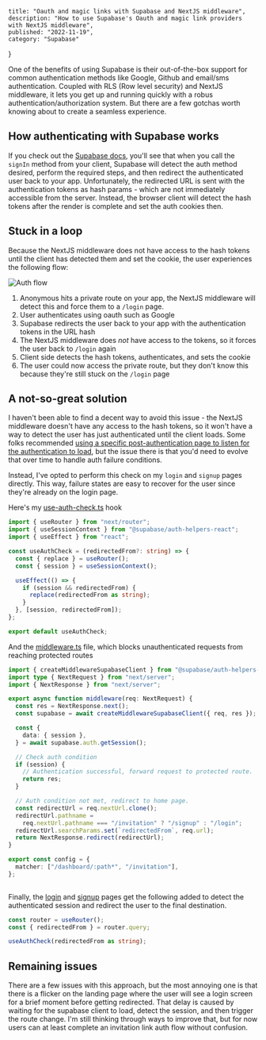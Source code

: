     title: "Oauth and magic links with Supabase and NextJS middleware",
    description: "How to use Supabase's Oauth and magic link providers with NextJS middleware",
    published: "2022-11-19",
    category: "Supabase"
}

One of the benefits of using Supabase is their out-of-the-box support for common authentication methods like Google, Github and email/sms authentication. Coupled with RLS (Row level security) and NextJS middleware, it lets you get up and running quickly with a robus authentication/authorization system. But there are a few gotchas worth knowing about to create a seamless experience.

## How authenticating with Supabase works
If you check out the [Supabase docs](https://supabase.com/docs/guides/auth/server-side-rendering#understanding-the-authentication-flow), you'll see that when you call the `signIn` method from your client, Supabase will detect the auth method desired, perform the required steps, and then redirect the authenticated user back to your app. Unfortunately, the redirected URL is sent with the authentication tokens as hash params - which are not immediately accessible from the server. Instead, the browser client will detect the hash tokens after the render is complete and set the auth cookies then.

## Stuck in a loop
Because the NextJS middleware does not have access to the hash tokens until the client has detected them and set the cookie, the user experiences the following flow:

![Auth flow](/images/blog/supabase-oauth-with-nextjs-middleware/auth-flow.png)

1. Anonymous hits a private route on your app, the NextJS middleware will detect this and force them to a `/login` page.
2. User authenticates using oauth such as Google
3. Supabase redirects the user back to your app with the authentication tokens in the URL hash
4. The NextJS middleware does _not_ have access to the tokens, so it forces the user back to `/login` again
5. Client side detects the hash tokens, authenticates, and sets the cookie
6. The user could now access the private route, but they don't know this because they're still stuck on the `/login` page

## A not-so-great solution
I haven't been able to find a decent way to avoid this issue - the NextJS middleware doesn't have any access to the hash tokens, so it won't have a way to detect the user has just authenticated until the client loads. Some folks recommended [using a specific post-authentication page to listen for the authentication to load](https://github.com/supabase/auth-helpers/issues/341#issuecomment-1319597309), but the issue there is that you'd need to evolve that over time to handle auth failure conditions.

Instead, I've opted to perform this check on my `login` and `signup` pages directly. This way, failure states are easy to recover for the user since they're already on the login page.

Here's my [use-auth-check.ts](https://github.com/usebasejump/basejump/blob/main/src/utils/use-auth-check.ts) hook

```typescript
import { useRouter } from "next/router";
import { useSessionContext } from "@supabase/auth-helpers-react";
import { useEffect } from "react";

const useAuthCheck = (redirectedFrom?: string) => {
  const { replace } = useRouter();
  const { session } = useSessionContext();

  useEffect(() => {
    if (session && redirectedFrom) {
      replace(redirectedFrom as string);
    }
  }, [session, redirectedFrom]);
};

export default useAuthCheck;

```

And the [middleware.ts](https://github.com/usebasejump/basejump/blob/main/src/middleware.ts) file, which blocks unauthenticated requests from reaching protected routes

```typescript
import { createMiddlewareSupabaseClient } from "@supabase/auth-helpers-nextjs";
import type { NextRequest } from "next/server";
import { NextResponse } from "next/server";

export async function middleware(req: NextRequest) {
  const res = NextResponse.next();
  const supabase = await createMiddlewareSupabaseClient({ req, res });

  const {
    data: { session },
  } = await supabase.auth.getSession();

  // Check auth condition
  if (session) {
    // Authentication successful, forward request to protected route.
    return res;
  }

  // Auth condition not met, redirect to home page.
  const redirectUrl = req.nextUrl.clone();
  redirectUrl.pathname =
    req.nextUrl.pathname === "/invitation" ? "/signup" : "/login";
  redirectUrl.searchParams.set(`redirectedFrom`, req.url);
  return NextResponse.redirect(redirectUrl);
}

export const config = {
  matcher: ["/dashboard/:path*", "/invitation"],
};
    
 ```

Finally, the [login](https://github.com/usebasejump/basejump/blob/main/src/pages/login.tsx) and [signup](https://github.com/usebasejump/basejump/blob/main/src/pages/signup.tsx) pages get the following added to detect the authenticated session and redirect the user to the final destination.

```typescript
const router = useRouter();
const { redirectedFrom } = router.query;

useAuthCheck(redirectedFrom as string);
```

## Remaining issues
There are a few issues with this approach, but the most annoying one is that there is a flicker on the landing page where the user will see a login screen for a brief moment before getting redirected.  That delay is caused by waiting for the supabase client to load, detect the session, and then trigger the route change. I'm still thinking through ways to improve that, but for now users can at least complete an invitation link auth flow without confusion.